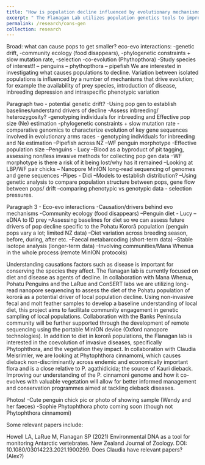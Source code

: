 ```yaml
---
title: "How is population decline influenced by evolutionary mechanisms?"
excerpt: " The Flanagan Lab utilizes population genetics tools to improve our understanding of the genetic dynamics and factors that contribute to declining populations. The field of conservation genetics looks at the application of genetic/genomic data to inform and improve conservation efforts and the restoration of populations. Our lab is using a variety of molecular tools to investigate the evolutionary mechanisms impacting New Zealand populations of kororā, pipefish and vegetation impacted by dieback diesease "
permalink: /research/cons-gen
collection: research
---
```



Broad: what can cause pops to get smaller? eco-evo interactions: 
-genetic drift, 
-community ecology (food disappears), 
-phylogenetic constraints + slow mutation rate, 
-selection
-co-evolution (Phythopthora)
-Study species of interest!!
-- penguins
-- phythopthora
-- pipefish
We are interested in investigating what causes populations to decline. Variation between isolated populations is influenced by  a number of mechanisms that drive evolution; for example the availability of prey species, introduction of disease, inbreeding depression and intraspecific phenotypic variation 

Paragraph two - potential genetic drift? 
-Using pop gen to establish baselines/understand drivers of decline
-Assess inbreeding/ heterozygosity?
-genotyping individuals for inbreeding and Effective pop size (Ne) estimation
-phylogenetic constraints + slow mutation rate
- comparative genomics to characterize evolution of key gene sequences involved in evolutionary arms races
- genotyping individuals for inbreeding and Ne estimation
--Pipefish across NZ
--WF penguin morphotype
-Effective population size 
--Penguins - Lucy
--Blood as a byproduct of pit tagging, assessing non/less invasive methods for collecting pop gen data
--WF morphotype is there a risk of it being lost/why has it remained
--Looking at LBP/WF pair chicks
-- Nanopore MinION long-read sequencing of genomes and gene sequences 
-Pipes - Didi
--Models to establish distribution?
--Using genetic analysis to compare population structure between pops, gene flow between pops/ drift
--comparing phenotypic vs genotypic data - selection pressures. 

Paragraph 3 - Eco-evo interactions
-Causation/drivers behind evo mechanisms
-Community ecology (food disappears)
--Penguin diet - Lucy
--eDNA to ID prey
--Assessing baselines for diet so we can assess future drivers of pop decline specific to the Pohatu Kororā population (penguin pops vary a lot; limited NZ data)
--Diet variation across breeding season, before, during, after etc. 
--Faecal metabarcoding (short-term data)
--Stable isotope analysis (longer-term data)
--Involving communities/Mana Whenua in the whole process (remote MinION protocols)

Understanding causations factors such as disease is important for conserving the species they affect. The flanagan lab is currently focused on diet and disease as agents of decline. In collaboration with Mana Whenua, Pohatu Penguins and the LaRue and ConSERT labs we are utilizing long-read nanopore sequencing to assess the diet of the Pohatu population of kororā as a potential driver of local population decline. Using non-invasive fecal and molt feather samples to develop a baseline understanding of local diet, this project aims to facilitate community engagement in genetic sampling of local populations. Collaboration with the Banks Peninsula community will be further supported through the development of remote sequencing using the portable MinION device (Oxford nanopore technologies). In addition to diet in kororā populations, the Flanagan lab is interested in the coevolution of invasive diseases, specifically Phytophthora, and the vegetation they impact. In collaboration with Claudia Meisrimler, we are looking at Phytophthora cinnamomi, which causes dieback non-discriminantly across endemic and economically important flora and is a close relative to P. agathidicida; the source of Kauri dieback. Improving our understanding of the P. cinnamoni genome and how it co-evolves with valuable vegetation will allow for better informed management and conservation programmes aimed at tackling dieback diseases.


Photos!
-Cute penguin chick pic or photo of showing sample (Wendy and her faeces)
-Sophie Phytophthora photo coming soon (though not Phytophthora cinnamomi)


Some relevant papers include:

Howell LA, LaRue M, Flanagan SP (2021) Environmental DNA as a tool for monitoring Antarctic vertebrates. New Zealand Journal of Zoology. DOI: 10.1080/03014223.2021.1900299.
Does Claudia have relevant papers? (Alex?)
